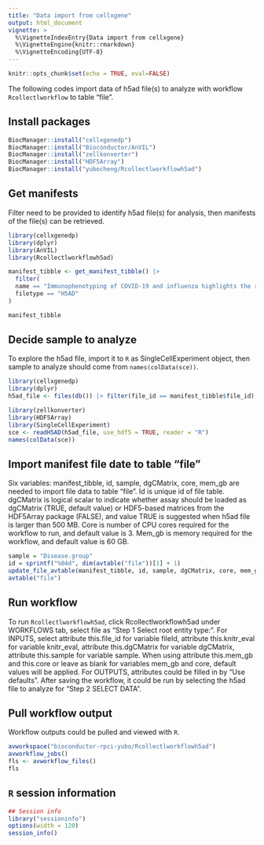 ```yaml
---
title: "Data import from cellxgene"
output: html_document
vignette: >
  %\VignetteIndexEntry{Data import from cellxgene}
  %\VignetteEngine{knitr::rmarkdown}
  %\VignetteEncoding{UTF-8} 
---
```


```r
knitr::opts_chunk$set(echo = TRUE, eval=FALSE)
```

The following codes import data of h5ad file(s) to analyze with workflow `Rcollectlworkflow` to table "file".

## Install packages
```r
BiocManager::install("cellxgenedp")
BiocManager::install("Bioconductor/AnVIL")
BiocManager::install("zellkonverter")
BiocManager::install("HDF5Array")
BiocManager::install("yubocheng/Rcollectlworkflowh5ad")
```

## Get manifests

Filter need to be provided to identify h5ad file(s) for analysis, then manifests of the file(s) can be retrieved.

```r
library(cellxgenedp)
library(dplyr)
library(AnVIL)
library(Rcollectlworkflowh5ad)

manifest_tibble <- get_manifest_tibble() |>
  filter(
  name == "Immunophenotyping of COVID-19 and influenza highlights the role of type I interferons in development of severe COVID-19",
  filetype == "H5AD"
)

manifest_tibble
```

## Decide sample to analyze

To explore the h5ad file, import it to `R` as SingleCellExperiment object, then sample to analyze should come from `names(colData(sce))`.

```r
library(cellxgenedp)
library(dplyr)
h5ad_file <- files(db()) |> filter(file_id == manifest_tibble$file_id) |> files_download(dry.run = FALSE)

library(zellkonverter)
library(HDF5Array)
library(SingleCellExperiment)
sce <- readH5AD(h5ad_file, use_hdf5 = TRUE, reader = "R")
names(colData(sce))
```

## Import manifest file date to table "file"

Six variables: manifest_tibble, id, sample, dgCMatrix, core, mem_gb are needed to import file data to table "file". Id is unique id of file table. dgCMatrix is logical scalar to indicate whether assay should be loaded as dgCMatrix (TRUE, default value) or HDF5-based matrices from the HDF5Array package (FALSE), and value TRUE is suggested when h5ad file is larger than 500 MB. Core is number of CPU cores required for the workflow to run, and default value is 3. Mem_gb is memory required for the workflow, and default value is 60 GB.

```r
sample = "Disease.group"
id = sprintf("%04d", dim(avtable("file"))[1] + 1)
update_file_avtable(manifest_tibble, id, sample, dgCMatrix, core, mem_gb)
avtable("file")
```

## Run workflow

To run `Rcollectlworkflowh5ad`, click Rcollectlworkflowh5ad under WORKFLOWS tab, select file as "Step 1 Select root entity type:". For INPUTS, select attribute this.file_id for variable fileId, attribute this.knitr_eval for variable knitr_eval, attribute this.dgCMatrix for variable dgCMatrix, attribute this.sample for variable sample. When using attribute this.mem_gb and this.core or leave as blank for variables mem_gb and core, default values will be applied. For OUTPUTS, attributes could be filled in by "Use defaults". After saving the workflow, it could be run by selecting the h5ad file to analyze for "Step 2 SELECT DATA".

## Pull workflow output

Workflow outputs could be pulled and viewed with `R`.

```r
avworkspace("bioconductor-rpci-yubo/Rcollectlworkflowh5ad")
avworkflow_jobs()
fls <- avworkflow_files()
fls
```

## `R` session information

```r
## Session info
library("sessioninfo")
options(width = 120)
session_info()
```
